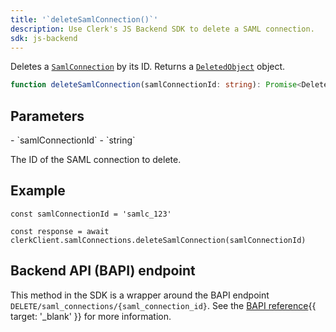 ```yaml
---
title: '`deleteSamlConnection()`'
description: Use Clerk's JS Backend SDK to delete a SAML connection.
sdk: js-backend
---
```


Deletes a [`SamlConnection`](/docs/reference/backend/types/backend-saml-connection) by its ID. Returns a [`DeletedObject`](/docs/reference/javascript/types/deleted-object) object.

```ts
function deleteSamlConnection(samlConnectionId: string): Promise<DeletedObject>
```

## Parameters

<Properties>
  - `samlConnectionId`
  - `string`

  The ID of the SAML connection to delete.
</Properties>

## Example

<Include src="_partials/backend/usage" />

```tsx
const samlConnectionId = 'samlc_123'

const response = await clerkClient.samlConnections.deleteSamlConnection(samlConnectionId)
```

## Backend API (BAPI) endpoint

This method in the SDK is a wrapper around the BAPI endpoint `DELETE/saml_connections/{saml_connection_id}`. See the [BAPI reference](/docs/reference/backend-api/tag/saml-connections/delete/saml_connections/\{saml_connection_id}){{ target: '_blank' }} for more information.
